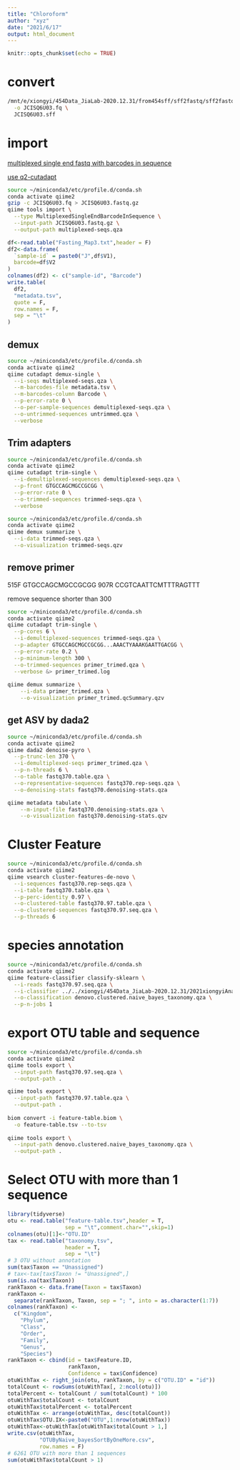 ```yaml
---
title: "Chloroform"
author: "xyz"
date: "2021/6/17"
output: html_document
---
```


```r
knitr::opts_chunk$set(echo = TRUE)
```

# convert

```bash
/mnt/e/xiongyi/454Data_JiaLab-2020.12.31/from454sff/sff2fastq/sff2fastq \
  -o JCISQ6U03.fq \
  JCISQ6U03.sff
```

# import

[multiplexed single end fastq with barcodes in sequence](https://docs.qiime2.org/2021.4/tutorials/importing/#multiplexed-single-end-fastq-with-barcodes-in-sequence)

[use q2-cutadapt](https://forum.qiime2.org/t/demultiplexing-and-trimming-adapters-from-reads-with-q2-cutadapt/2313)

```bash
source ~/miniconda3/etc/profile.d/conda.sh
conda activate qiime2
gzip -c JCISQ6U03.fq > JCISQ6U03.fastq.gz
qiime tools import \
  --type MultiplexedSingleEndBarcodeInSequence \
  --input-path JCISQ6U03.fastq.gz \
  --output-path multiplexed-seqs.qza
```

```r
df<-read.table("Fasting_Map3.txt",header = F)
df2<-data.frame(
  `sample-id` = paste0("J",df$V1),
  barcode=df$V2
)
colnames(df2) <- c("sample-id", "Barcode")
write.table(
  df2,
  "metadata.tsv",
  quote = F,
  row.names = F,
  sep = "\t"
)
```

## demux

```bash
source ~/miniconda3/etc/profile.d/conda.sh
conda activate qiime2
qiime cutadapt demux-single \
  --i-seqs multiplexed-seqs.qza \
  --m-barcodes-file metadata.tsv \
  --m-barcodes-column Barcode \
  --p-error-rate 0 \
  --o-per-sample-sequences demultiplexed-seqs.qza \
  --o-untrimmed-sequences untrimmed.qza \
  --verbose
```

## Trim adapters

```bash
source ~/miniconda3/etc/profile.d/conda.sh
conda activate qiime2
qiime cutadapt trim-single \
  --i-demultiplexed-sequences demultiplexed-seqs.qza \
  --p-front GTGCCAGCMGCCGCGG \
  --p-error-rate 0 \
  --o-trimmed-sequences trimmed-seqs.qza \
  --verbose
```

```bash
source ~/miniconda3/etc/profile.d/conda.sh
conda activate qiime2
qiime demux summarize \
  --i-data trimmed-seqs.qza \
  --o-visualization trimmed-seqs.qzv
```

## remove primer

515F GTGCCAGCMGCCGCGG
907R CCGTCAATTCMTTTRAGTTT

remove sequence shorter than 300

```bash
source ~/miniconda3/etc/profile.d/conda.sh
conda activate qiime2
qiime cutadapt trim-single \
  --p-cores 6 \
  --i-demultiplexed-sequences trimmed-seqs.qza \
  --p-adapter GTGCCAGCMGCCGCGG...AAACTYAAAKGAATTGACGG \
  --p-error-rate 0.2 \
  --p-minimum-length 300 \
  --o-trimmed-sequences primer_trimed.qza \
  --verbose &> primer_trimed.log
  
qiime demux summarize \
    --i-data primer_trimed.qza \
    --o-visualization primer_trimed.qcSummary.qzv
```

## get ASV by dada2

```bash
source ~/miniconda3/etc/profile.d/conda.sh
conda activate qiime2
qiime dada2 denoise-pyro \
  --p-trunc-len 370 \
  --i-demultiplexed-seqs primer_trimed.qza \
  --p-n-threads 6 \
  --o-table fastq370.table.qza \
  --o-representative-sequences fastq370.rep-seqs.qza \
  --o-denoising-stats fastq370.denoising-stats.qza

qiime metadata tabulate \
    --m-input-file fastq370.denoising-stats.qza \
    --o-visualization fastq370.denoising-stats.qzv
```

# Cluster Feature 

```bash
source ~/miniconda3/etc/profile.d/conda.sh
conda activate qiime2
qiime vsearch cluster-features-de-novo \
  --i-sequences fastq370.rep-seqs.qza \
  --i-table fastq370.table.qza \
  --p-perc-identity 0.97 \
  --o-clustered-table fastq370.97.table.qza \
  --o-clustered-sequences fastq370.97.seq.qza \
  --p-threads 6
```

# species annotation

```bash
source ~/miniconda3/etc/profile.d/conda.sh
conda activate qiime2
qiime feature-classifier classify-sklearn \
  --i-reads fastq370.97.seq.qza \
  --i-classifier ../../xiongyi/454Data_JiaLab-2020.12.31/2021xiongyiAnalysis/db/SILVA_138/silva138_515F_907R_classifier.qza \
  --o-classification denovo.clustered.naive_bayes_taxonomy.qza \
  --p-n-jobs 1
```

# export OTU table and sequence

```bash
source ~/miniconda3/etc/profile.d/conda.sh
conda activate qiime2
qiime tools export \
  --input-path fastq370.97.seq.qza \
  --output-path .

qiime tools export \
  --input-path fastq370.97.table.qza \
  --output-path .
  
biom convert -i feature-table.biom \
  -o feature-table.tsv --to-tsv
  
qiime tools export \
  --input-path denovo.clustered.naive_bayes_taxonomy.qza \
  --output-path .
```

# Select OTU with more than 1 sequence

```r
library(tidyverse)
otu <- read.table("feature-table.tsv",header = T,
                  sep = "\t",comment.char="",skip=1)
colnames(otu)[1]<-"OTU.ID"
tax <- read.table("taxonomy.tsv",
                  header = T,
                  sep = "\t")
# 3 OTU without annotation
sum(tax$Taxon == "Unassigned")
# tax<-tax[tax$Taxon != "Unassigned",]
sum(is.na(tax$Taxon))
rankTaxon <- data.frame(Taxon = tax$Taxon)
rankTaxon <-
  separate(rankTaxon, Taxon, sep = "; ", into = as.character(1:7))
colnames(rankTaxon) <-
  c("Kingdom",
    "Phylum",
    "Class",
    "Order",
    "Family",
    "Genus",
    "Species")
rankTaxon <- cbind(id = tax$Feature.ID,
                   rankTaxon,
                   Confidence = tax$Confidence)
otuWithTax <- right_join(otu, rankTaxon, by = c("OTU.ID" = "id"))
totalCount <- rowSums(otuWithTax[, 2:ncol(otu)])
totalPercent <- totalCount / sum(totalCount) * 100
otuWithTax$totalCount <- totalCount
otuWithTax$totalPercent <- totalPercent
otuWithTax <- arrange(otuWithTax, desc(totalCount))
otuWithTax$OTU.IX<-paste0("OTU",1:nrow(otuWithTax))
otuWithTax<-otuWithTax[otuWithTax$totalCount > 1,]
write.csv(otuWithTax,
          "OTUByNaive_bayesSortByOneMore.csv",
          row.names = F)
# 6261 OTU with more than 1 sequences 
sum(otuWithTax$totalCount > 1)
```

